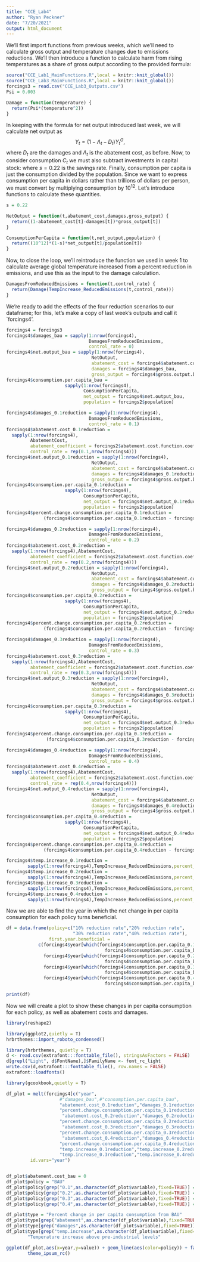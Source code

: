 ```yaml
---
title: "CCE_Lab4"
author: "Ryan Peckner"
date: "7/20/2021"
output: html_document
---
```


We'll first import functions from previous weeks, which we'll need to calculate gross output and temperature changes due to emissions reductions. We'll then introduce a function to calculate harm from rising temperatures as a share of gross output according to the provided formula:

```r

source("CCE_Lab1_MainFunctions.R",local = knitr::knit_global())
source("CCE_Lab3_MainFunctions.R",local = knitr::knit_global())
forcings3 = read.csv("CCE_Lab3_Outputs.csv")
Psi = 0.003

Damage = function(temperature) {
  return(Psi*(temperature^2))
}

```

In keeping with the formula for net output introduced last week, we will calculate net output as 
$$Y_{t} = (1 -\Lambda_{t} - D_{t})Y_{t}^{G},$$
where $D_{t}$ are the damages and $\Lambda_{t}$ is the abatement cost, as before. Now, to consider consumption $C_{t}$ we must also subtract investments in capital stock:
\begin{align*}
C_{t} &= Y_{t} - I_{t} \\
&= Y_{t} - sY_{t} \\
&= (1-s)Y_{t},
\end{align*}
where $s=0.22$ is the savings rate. Finally, consumption per capita is just the consumption divided by the population. Since we want to express consumption per capita in dollars rather than trillions of dollars per person, we must convert by multiplying consumption by $10^{12}$. Let's introduce functions to calculate these quantities.

```r

s = 0.22

NetOutput = function(t,abatement_cost,damages,gross_output) {
  return((1-abatement_cost[t]-damages[t])*gross_output[t])
}

ConsumptionPerCapita = function(t,net_output,population) {
  return((10^12)*(1-s)*net_output[t]/population[t])
}

```

Now, to close the loop, we'll reintroduce the function we used in week 1 to calculate average global temperature increased from a percent reduction in emissions, and use this as the input to the damage calculation.

```r

DamagesFromReducedEmissions = function(t,control_rate) {
  return(Damage(TempIncrease_ReducedEmissions(t,control_rate)))
}

```

We're ready to add the effects of the four reduction scenarios to our dataframe; for this, let's make a copy of last week's outputs and call it `forcings4'.

```r

forcings4 = forcings3
forcings4$damages_bau = sapply(1:nrow(forcings4),
                               DamagesFromReducedEmissions,
                               control_rate = 0)
forcings4$net.output_bau = sapply(1:nrow(forcings4),
                                NetOutput,
                                abatement_cost = forcings4$abatement.cost.bau,
                                damages = forcings4$damages_bau,
                                gross_output = forcings4$gross.output.bau)
forcings4$consumption.per.capita_bau = 
                      sapply(1:nrow(forcings4),
                             ConsumptionPerCapita,
                             net_output = forcings4$net.output_bau,
                             population = forcings2$population)

forcings4$damages_0.1reduction = sapply(1:nrow(forcings4),
                               DamagesFromReducedEmissions,
                               control_rate = 0.1)
forcings4$abatement.cost_0.1reduction = 
  sapply(1:nrow(forcings4),
         AbatementCost,
         abatement_coefficient = forcings2$abatement.cost.function.coefficient,
         control_rate = rep(0.1,nrow(forcings4)))
forcings4$net.output_0.1reduction = sapply(1:nrow(forcings4),
                                NetOutput,
                                abatement_cost = forcings4$abatement.cost_0.1reduction,
                                damages = forcings4$damages_0.1reduction,
                                gross_output = forcings4$gross.output.bau)
forcings4$consumption.per.capita_0.1reduction = 
                      sapply(1:nrow(forcings4),
                             ConsumptionPerCapita,
                             net_output = forcings4$net.output_0.1reduction,
                             population = forcings2$population)
forcings4$percent.change.consumption.per.capita_0.1reduction = 
              (forcings4$consumption.per.capita_0.1reduction - forcings4$consumption.per.capita_bau)/forcings4$consumption.per.capita_bau

forcings4$damages_0.2reduction = sapply(1:nrow(forcings4),
                               DamagesFromReducedEmissions,
                               control_rate = 0.2)
forcings4$abatement.cost_0.2reduction = 
  sapply(1:nrow(forcings4),AbatementCost,
         abatement_coefficient = forcings2$abatement.cost.function.coefficient,
         control_rate = rep(0.2,nrow(forcings4)))
forcings4$net.output_0.2reduction = sapply(1:nrow(forcings4),
                                NetOutput,
                                abatement_cost = forcings4$abatement.cost_0.2reduction,
                                damages = forcings4$damages_0.2reduction,
                                gross_output = forcings4$gross.output.bau)
forcings4$consumption.per.capita_0.2reduction = 
                      sapply(1:nrow(forcings4),
                             ConsumptionPerCapita,
                             net_output = forcings4$net.output_0.2reduction,
                             population = forcings2$population)
forcings4$percent.change.consumption.per.capita_0.2reduction = 
              (forcings4$consumption.per.capita_0.2reduction - forcings4$consumption.per.capita_bau)/forcings4$consumption.per.capita_bau

forcings4$damages_0.3reduction = sapply(1:nrow(forcings4),
                               DamagesFromReducedEmissions,
                               control_rate = 0.3)
forcings4$abatement.cost_0.3reduction = 
  sapply(1:nrow(forcings4),AbatementCost,
         abatement_coefficient = forcings2$abatement.cost.function.coefficient,
         control_rate = rep(0.3,nrow(forcings4)))
forcings4$net.output_0.3reduction = sapply(1:nrow(forcings4),
                                NetOutput,
                                abatement_cost = forcings4$abatement.cost_0.3reduction,
                                damages = forcings4$damages_0.3reduction,
                                gross_output = forcings4$gross.output.bau)
forcings4$consumption.per.capita_0.3reduction = 
                      sapply(1:nrow(forcings4),
                             ConsumptionPerCapita,
                             net_output = forcings4$net.output_0.3reduction,
                             population = forcings2$population)
forcings4$percent.change.consumption.per.capita_0.3reduction = 
               (forcings4$consumption.per.capita_0.3reduction - forcings4$consumption.per.capita_bau)/forcings4$consumption.per.capita_bau

forcings4$damages_0.4reduction = sapply(1:nrow(forcings4),
                               DamagesFromReducedEmissions,
                               control_rate = 0.4)
forcings4$abatement.cost_0.4reduction = 
  sapply(1:nrow(forcings4),AbatementCost,
         abatement_coefficient = forcings2$abatement.cost.function.coefficient,
         control_rate = rep(0.4,nrow(forcings4)))
forcings4$net.output_0.4reduction = sapply(1:nrow(forcings4),
                                NetOutput,
                                abatement_cost = forcings4$abatement.cost_0.4reduction,
                                damages = forcings4$damages_0.4reduction,
                                gross_output = forcings4$gross.output.bau)
forcings4$consumption.per.capita_0.4reduction = 
                      sapply(1:nrow(forcings4),
                             ConsumptionPerCapita,
                             net_output = forcings4$net.output_0.4reduction,
                             population = forcings2$population)
forcings4$percent.change.consumption.per.capita_0.4reduction = 
              (forcings4$consumption.per.capita_0.4reduction - forcings4$consumption.per.capita_bau)/forcings4$consumption.per.capita_bau

forcings4$temp.increase_0.1reduction = 
        sapply(1:nrow(forcings4),TempIncrease_ReducedEmissions,percent_reduction=0.1)
forcings4$temp.increase_0.2reduction = 
        sapply(1:nrow(forcings4),TempIncrease_ReducedEmissions,percent_reduction=0.2)
forcings4$temp.increase_0.3reduction = 
        sapply(1:nrow(forcings4),TempIncrease_ReducedEmissions,percent_reduction=0.3)
forcings4$temp.increase_0.4reduction = 
        sapply(1:nrow(forcings4),TempIncrease_ReducedEmissions,percent_reduction=0.4)


```

Now we are able to find the year in which the net change in per capita consumption for each policy turns beneficial.

```r


df = data.frame(policy=c("10% reduction rate","20% reduction rate",
                         "30% reduction rate","40% reduction rate"),
                first.year.beneficial = 
            c(forcings4$year[which(forcings4$consumption.per.capita_0.1reduction >=
                                     forcings4$consumption.per.capita_bau)[1]],
              forcings4$year[which(forcings4$consumption.per.capita_0.2reduction >=
                                     forcings4$consumption.per.capita_bau)[1]],
              forcings4$year[which(forcings4$consumption.per.capita_0.3reduction >=
                                     forcings4$consumption.per.capita_bau)[1]],
              forcings4$year[which(forcings4$consumption.per.capita_0.4reduction >=
                                     forcings4$consumption.per.capita_bau)[1]]))

print(df)
```

Now we will create a plot to show these changes in per capita consumption for each policy, as well as abatement costs and damages.

```r

library(reshape2)

library(ggplot2,quietly = T)
hrbrthemes::import_roboto_condensed()

library(hrbrthemes, quietly = T)
d <- read.csv(extrafont:::fonttable_file(), stringsAsFactors = FALSE)
d[grepl("Light", d$FontName),]$FamilyName <- font_rc_light
write.csv(d,extrafont:::fonttable_file(), row.names = FALSE)
extrafont::loadfonts()

library(gcookbook,quietly = T)

df_plot = melt(forcings4[c("year",
                    #"damages_bau",#"consumption.per.capita_bau",
                    "abatement.cost_0.1reduction","damages_0.1reduction",
                    "percent.change.consumption.per.capita_0.1reduction",
                     "abatement.cost_0.2reduction","damages_0.2reduction",
                    "percent.change.consumption.per.capita_0.2reduction",
                     "abatement.cost_0.3reduction","damages_0.3reduction",
                    "percent.change.consumption.per.capita_0.3reduction",
                     "abatement.cost_0.4reduction","damages_0.4reduction",
                    "percent.change.consumption.per.capita_0.4reduction",
                    "temp.increase_0.1reduction","temp.increase_0.2reduction",
                    "temp.increase_0.3reduction","temp.increase_0.4reduction")],
         id.vars="year")


df_plot$abatement.cost_bau = 0
df_plot$policy = "BAU"
df_plot$policy[grep("0.1",as.character(df_plot$variable),fixed=TRUE)] = "10% reduction"
df_plot$policy[grep("0.2",as.character(df_plot$variable),fixed=TRUE)] = "20% reduction"
df_plot$policy[grep("0.3",as.character(df_plot$variable),fixed=TRUE)] = "30% reduction"
df_plot$policy[grep("0.4",as.character(df_plot$variable),fixed=TRUE)] = "40% reduction"

df_plot$type = "Percent change in per capita consumption from BAU"
df_plot$type[grep("abatement",as.character(df_plot$variable),fixed=TRUE)] = "Abatement costs (proportion of output)"
df_plot$type[grep("damages",as.character(df_plot$variable),fixed=TRUE)] = "Damages (proportion of output)"
df_plot$type[grep("temp.increase",as.character(df_plot$variable),fixed=TRUE)] = 
        "Temperature increase above pre-industrial levels"

ggplot(df_plot,aes(x=year,y=value)) + geom_line(aes(color=policy)) + facet_wrap(~type,ncol=1,scale="free_y") +
        theme_ipsum_rc()
```



